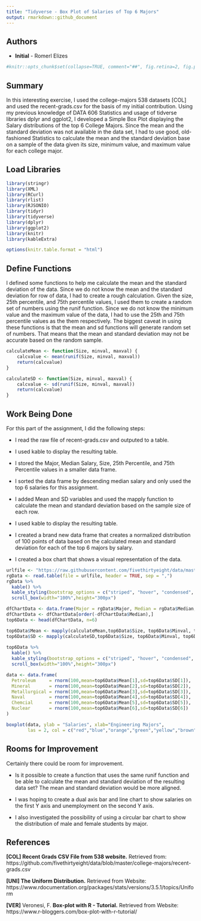 ```yaml
---
title: "Tidyverse - Box Plot of Salaries of Top 6 Majors"
output: rmarkdown::github_document 
---
```


## Authors 

- **Initial** - Romerl Elizes

```r
#knitr::opts_chunk$set(collapse=TRUE, comment="##", fig.retina=2, fig.path = "./images")
```
## Summary

In this interesting exercise, I used the college-majors 538 datasets [COL] and used the recent-grads.csv for the basis of my initial contribution. Using my previous knowledge of DATA 606 Statistics and usage of tidverse libraries dplyr and ggplot2, I developed a Simple Box Plot displaying the Salary distributions of the top 6 College Majors. Since the mean and the standard deviation was not available in the data set, I had to use good, old-fashioned Statistics to calculate the mean and the standard deviation base on a sample of the data given its size, minimum value, and maximum value for each college major.

## Load Libraries
```r
library(stringr)
library(XML)
library(RCurl)
library(rlist)
library(RJSONIO)
library(tidyr)
library(tidyverse)
library(dplyr)
library(ggplot2)
library(knitr)
library(kableExtra)

options(knitr.table.format = "html")
```

## Define Functions

I defined some functions to help me calculate the mean and the standard deviation of the data. Since we do not know the mean and the standard deviation for row of data, I had to create a rough calculation. Given the size, 25th percentile, and 75th percentile values, I used them to create a random set of numbers using the runif function. Since we do not know the minimum value and the maximum value of the data, I had to use the 25th and 75th percentile values as the them respectively. The biggest caveat in using these functions is that the mean and sd functions will generate random set of numbers. That means that the mean and standard deviation may not be accurate based on the random sample. 
```r
calculateMean <- function(Size, minval, maxval) {
    calcvalue <- mean(runif(Size, minval, maxval))
    return(calcvalue)
}

calculateSD <- function(Size, minval, maxval) {
    calcvalue <- sd(runif(Size, minval, maxval))
    return(calcvalue)
}

```

## Work Being Done

For this part of the assignment, I did the following steps:

- I read the raw file of recent-grads.csv and outputed to a table.

- I used kable to display the resulting table.

- I stored the Major, Median Salary, Size, 25th Percentile, and 75th Percentile values in a smaller data frame.

- I sorted the data frame by descending median salary and only used the top 6 salaries for this assignment.

- I added Mean and SD variables and used the mapply function to calculate the mean and standard deviation based on the sample size of each row.

- I used kable to display the resulting table.

- I created a brand new data frame that creates a normalized distribution of 100 points of data based on the calculated mean and standard deviation for each of the top 6 majors by salary.

- I created a box chart that shows a visual representation of the data.


```r
urlfile <- "https://raw.githubusercontent.com/fivethirtyeight/data/master/college-majors/recent-grads.csv"
rgData <- read.table(file = urlfile, header = TRUE, sep = ",")
rgData %>% 
  kable() %>% 
  kable_styling(bootstrap_options = c("striped", "hover", "condensed", "responsive")) %>% 
  scroll_box(width="100%",height="300px")

dfChartData <- data.frame(Major = rgData$Major, Median = rgData$Median, Size = rgData$Sample_size, Minval = rgData$P25th, Maxval = rgData$P75th) #, SD = (((rgData$P75th-rgData$P25th)/2)/(0.67*2)))
dfChartData <- dfChartData[order(-dfChartData$Median),]
top6Data <- head(dfChartData, n=6)

top6Data$Mean <- mapply(calculateMean,top6Data$Size, top6Data$Minval, top6Data$Maxval)
top6Data$SD <- mapply(calculateSD,top6Data$Size, top6Data$Minval, top6Data$Maxval)
  
top6Data %>% 
  kable() %>% 
  kable_styling(bootstrap_options = c("striped", "hover", "condensed", "responsive")) %>% 
  scroll_box(width="100%",height="300px")

data <- data.frame(
  Petroleum     = rnorm(100,mean=top6Data$Mean[1],sd=top6Data$SD[1]),
  Mineral       = rnorm(100,mean=top6Data$Mean[2],sd=top6Data$SD[2]),
  Metallurgical = rnorm(100,mean=top6Data$Mean[3],sd=top6Data$SD[3]),
  Naval         = rnorm(100,mean=top6Data$Mean[4],sd=top6Data$SD[4]),
  Chemcial      = rnorm(100,mean=top6Data$Mean[5],sd=top6Data$SD[5]),
  Nuclear       = rnorm(100,mean=top6Data$Mean[6],sd=top6Data$SD[6])
)

boxplot(data, ylab = "Salaries", xlab="Engineering Majors",
        las = 2, col = c("red","blue","orange","green","yellow","brown"))
```

## Rooms for Improvement

Certainly there could be room for improvement.

- Is it possible to create a function that uses the same runif function and be able to calculate the mean and standard deviation of the resulting data set? The mean and standard deviation would be more aligned.

- I was hoping to create a dual axis bar and line chart to show salaries on the first Y axis and unemployment on the second Y axis.

- I also investigated the possibility of using a circular bar chart to show the distribution of male and female students by major.


## References

**[COL] Recent Grads CSV File from 538 website.** Retrieved from: https://github.com/fivethirtyeight/data/blob/master/college-majors/recent-grads.csv

**[UNI] The Uniform Distribution.** Retrieved from Website: https://www.rdocumentation.org/packages/stats/versions/3.5.1/topics/Uniform

**[VER]** Veronesi, F. **Box-plot with R - Tutorial.** Retrieved from Website: https://www.r-bloggers.com/box-plot-with-r-tutorial/
